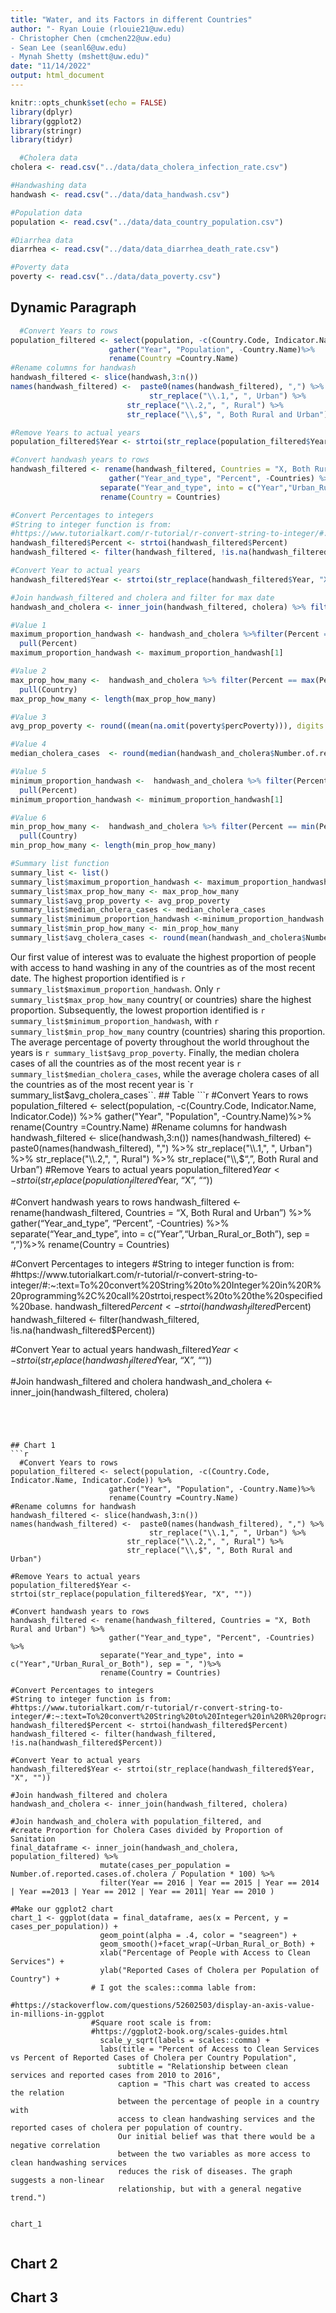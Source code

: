 ```yaml
---
title: "Water, and its Factors in different Countries"
author: "- Ryan Louie (rlouie21@uw.edu)
- Christopher Chen (cmchen22@uw.edu)
- Sean Lee (seanl6@uw.edu)
- Mynah Shetty (mshett@uw.edu)"
date: "11/14/2022"
output: html_document
---
```


```r
knitr::opts_chunk$set(echo = FALSE)
library(dplyr)
library(ggplot2)
library(stringr)
library(tidyr)

```

```r
  #Cholera data
cholera <- read.csv("../data/data_cholera_infection_rate.csv")

#Handwashing data
handwash <- read.csv("../data/data_handwash.csv")

#Population data
population <- read.csv("../data/data_country_population.csv")

#Diarrhea data
diarrhea <- read.csv("../data/data_diarrhea_death_rate.csv")

#Poverty data
poverty <- read.csv("../data/data_poverty.csv")
```
## Dynamic Paragraph

```r
  #Convert Years to rows
population_filtered <- select(population, -c(Country.Code, Indicator.Name, Indicator.Code)) %>%
                      gather("Year", "Population", -Country.Name)%>%
                      rename(Country =Country.Name)
#Rename columns for handwash
handwash_filtered <- slice(handwash,3:n())
names(handwash_filtered) <-  paste0(names(handwash_filtered), ",") %>%
                               str_replace("\\.1,", ", Urban") %>%
                          str_replace("\\.2,", ", Rural") %>%
                          str_replace("\\,$", ", Both Rural and Urban")

#Remove Years to actual years
population_filtered$Year <- strtoi(str_replace(population_filtered$Year, "X", ""))

#Convert handwash years to rows
handwash_filtered <- rename(handwash_filtered, Countries = "X, Both Rural and Urban") %>%
                      gather("Year_and_type", "Percent", -Countries) %>%
                    separate("Year_and_type", into = c("Year","Urban_Rural_or_Both"), sep = ", ")%>%
                    rename(Country = Countries)

#Convert Percentages to integers
#String to integer function is from:
#https://www.tutorialkart.com/r-tutorial/r-convert-string-to-integer/#:~:text=To%20convert%20String%20to%20Integer%20in%20R%20programming%2C%20call%20strtoi,respect%20to%20the%20specified%20base.
handwash_filtered$Percent <- strtoi(handwash_filtered$Percent)
handwash_filtered <- filter(handwash_filtered, !is.na(handwash_filtered$Percent))

#Convert Year to actual years
handwash_filtered$Year <- strtoi(str_replace(handwash_filtered$Year, "X", ""))

#Join handwash_filtered and cholera and filter for max date
handwash_and_cholera <- inner_join(handwash_filtered, cholera) %>% filter(Year == max(Year))

#Value 1
maximum_proportion_handwash <- handwash_and_cholera %>%filter(Percent == max(Percent)) %>%
  pull(Percent)
maximum_proportion_handwash <- maximum_proportion_handwash[1]

#Value 2
max_prop_how_many <-  handwash_and_cholera %>% filter(Percent == max(Percent)) %>%
  pull(Country)
max_prop_how_many <- length(max_prop_how_many)

#Value 3
avg_prop_poverty <- round((mean(na.omit(poverty$percPoverty))), digits = 2)

#Value 4
median_cholera_cases  <- round(median(handwash_and_cholera$Number.of.reported.cases.of.cholera, na.rm =TRUE), digits = 2)

#Value 5
minimum_proportion_handwash <-  handwash_and_cholera %>% filter(Percent == min(Percent)) %>%
  pull(Percent)
minimum_proportion_handwash <- minimum_proportion_handwash[1]

#Value 6
min_prop_how_many <-  handwash_and_cholera %>% filter(Percent == min(Percent)) %>%
  pull(Country)
min_prop_how_many <- length(min_prop_how_many)

#Summary list function
summary_list <- list()
summary_list$maximum_proportion_handwash <- maximum_proportion_handwash
summary_list$max_prop_how_many <- max_prop_how_many
summary_list$avg_prop_poverty <- avg_prop_poverty
summary_list$median_cholera_cases <- median_cholera_cases
summary_list$minimum_proportion_handwash <-minimum_proportion_handwash
summary_list$min_prop_how_many <- min_prop_how_many
summary_list$avg_cholera_cases <- round(mean(handwash_and_cholera$Number.of.reported.cases.of.cholera, na.rm =TRUE), digits = 2)
```

Our first value of interest was to evaluate the highest proportion of people with access to hand washing in any of the countries as of the most recent date. The highest proportion identified is `r summary_list$maximum_proportion_handwash`. Only `r summary_list$max_prop_how_many` country( or countries) share the highest proportion. Subsequently, the lowest proportion identified is `r summary_list$minimum_proportion_handwash`, with `r summary_list$min_prop_how_many` country (countries) sharing this proportion. The average percentage of poverty throughout the world throughout the years is `r summary_list$avg_prop_poverty`. Finally, the median cholera cases of all the countries as of the most recent year is `r summary_list$median_cholera_cases`, while the average cholera cases of all the countries as of the most recent year is `r summary_list$avg_cholera_cases``.
## Table
```r
  #Convert Years to rows
population_filtered <- select(population, -c(Country.Code, Indicator.Name, Indicator.Code)) %>%
                      gather("Year", "Population", -Country.Name)%>%
                      rename(Country =Country.Name)
#Rename columns for handwash
handwash_filtered <- slice(handwash,3:n())
names(handwash_filtered) <-  paste0(names(handwash_filtered), ",") %>%
                               str_replace("\\.1,", ", Urban") %>%
                          str_replace("\\.2,", ", Rural") %>%
                          str_replace("\\,$", ", Both Rural and Urban")
#Remove Years to actual years
population_filtered$Year <- strtoi(str_replace(population_filtered$Year, "X", ""))

#Convert handwash years to rows
handwash_filtered <- rename(handwash_filtered, Countries = "X, Both Rural and Urban") %>%
                      gather("Year_and_type", "Percent", -Countries) %>%
                    separate("Year_and_type", into = c("Year","Urban_Rural_or_Both"), sep = ", ")%>%
                    rename(Country = Countries)

#Convert Percentages to integers
#String to integer function is from:
#https://www.tutorialkart.com/r-tutorial/r-convert-string-to-integer/#:~:text=To%20convert%20String%20to%20Integer%20in%20R%20programming%2C%20call%20strtoi,respect%20to%20the%20specified%20base.
handwash_filtered$Percent <- strtoi(handwash_filtered$Percent)
handwash_filtered <- filter(handwash_filtered, !is.na(handwash_filtered$Percent))

#Convert Year to actual years
handwash_filtered$Year <- strtoi(str_replace(handwash_filtered$Year, "X", ""))

#Join handwash_filtered and cholera
handwash_and_cholera <- inner_join(handwash_filtered, cholera)
```




## Chart 1
```r
  #Convert Years to rows
population_filtered <- select(population, -c(Country.Code, Indicator.Name, Indicator.Code)) %>%
                      gather("Year", "Population", -Country.Name)%>%
                      rename(Country =Country.Name)
#Rename columns for handwash
handwash_filtered <- slice(handwash,3:n())
names(handwash_filtered) <-  paste0(names(handwash_filtered), ",") %>%
                               str_replace("\\.1,", ", Urban") %>%
                          str_replace("\\.2,", ", Rural") %>%
                          str_replace("\\,$", ", Both Rural and Urban")

#Remove Years to actual years
population_filtered$Year <- strtoi(str_replace(population_filtered$Year, "X", ""))

#Convert handwash years to rows
handwash_filtered <- rename(handwash_filtered, Countries = "X, Both Rural and Urban") %>%
                      gather("Year_and_type", "Percent", -Countries) %>%
                    separate("Year_and_type", into = c("Year","Urban_Rural_or_Both"), sep = ", ")%>%
                    rename(Country = Countries)

#Convert Percentages to integers
#String to integer function is from:
#https://www.tutorialkart.com/r-tutorial/r-convert-string-to-integer/#:~:text=To%20convert%20String%20to%20Integer%20in%20R%20programming%2C%20call%20strtoi,respect%20to%20the%20specified%20base.
handwash_filtered$Percent <- strtoi(handwash_filtered$Percent)
handwash_filtered <- filter(handwash_filtered, !is.na(handwash_filtered$Percent))

#Convert Year to actual years
handwash_filtered$Year <- strtoi(str_replace(handwash_filtered$Year, "X", ""))

#Join handwash_filtered and cholera
handwash_and_cholera <- inner_join(handwash_filtered, cholera)

#Join handwash_and_cholera with population_filtered, and
#create Proportion for Cholera Cases divided by Proportion of Sanitation
final_dataframe <- inner_join(handwash_and_cholera, population_filtered) %>%
                    mutate(cases_per_population = Number.of.reported.cases.of.cholera / Population * 100) %>%
                    filter(Year == 2016 | Year == 2015 | Year == 2014 | Year ==2013 | Year == 2012 | Year == 2011| Year == 2010 )

#Make our ggplot2 chart
chart_1 <- ggplot(data = final_dataframe, aes(x = Percent, y = cases_per_population)) +
                    geom_point(alpha = .4, color = "seagreen") +
                    geom_smooth()+facet_wrap(~Urban_Rural_or_Both) +
                    xlab("Percentage of People with Access to Clean Services") +
                    ylab("Reported Cases of Cholera per Population of Country") +
                  # I got the scales::comma lable from:
                  #https://stackoverflow.com/questions/52602503/display-an-axis-value-in-millions-in-ggplot
                  #Square root scale is from:
                  #https://ggplot2-book.org/scales-guides.html
                    scale_y_sqrt(labels = scales::comma) +
                    labs(title = "Percent of Access to Clean Services vs Percent of Reported Cases of Cholera per Country Population",
                        subtitle = "Relationship between clean services and reported cases from 2010 to 2016",
                        caption = "This chart was created to access the relation
                        between the percentage of people in a country with
                        access to clean handwashing services and the reported cases of cholera per population of country.
                        Our initial belief was that there would be a negative correlation
                        between the two variables as more access to clean handwashing services
                        reduces the risk of diseases. The graph suggests a non-linear
                        relationship, but with a general negative trend.")


chart_1


```





## Chart 2

## Chart 3


